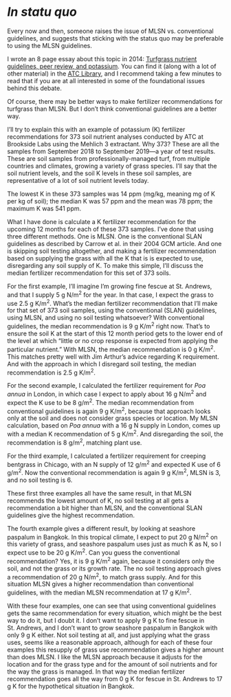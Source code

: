 # *In statu quo*

Every now and then, someone raises the issue of MLSN vs. conventional guidelines, and suggests that sticking with the status quo may be preferable to using the MLSN guidelines.

I wrote an 8 page essay about this topic in 2014: [Turfgrass nutrient guidelines, peer review, and potassium](http://files.asianturfgrass.com/20140615_mlsn_k.pdf). You can find it (along with a lot of other material) in the [ATC Library](https://www.asianturfgrass.com/publication/), and I recommend taking a few minutes to read that if you are at all interested in some of the foundational issues behind this debate.

Of course, there may be better ways to make fertilizer recommendations for turfgrass than MLSN. But I don't think conventional guidelines are a better way.

I'll try to explain this with an example of potassium (K) fertilizer recommendations for 373 soil nutrient analyses conducted by ATC at Brookside Labs using the Mehlich 3 extractant. Why 373? These are all the samples from September 2018 to September 2019---a year of test results. These are soil samples from professionally-managed turf, from multiple countries and climates, growing a variety of grass species. I'll say that the soil nutrient levels, and the soil K levels in these soil samples, are representative of a lot of soil nutrient levels today.

The lowest K in these 373 samples was 14 ppm (mg/kg, meaning mg of K per kg of soil); the median K was 57 ppm and the mean was 78 ppm; the maximum K was 541 ppm.

What I have done is calculate a K fertilizer recommendation for the upcoming 12 months for each of these 373 samples. I've done that using three different methods. One is MLSN. One is the conventional SLAN guidelines as described by Carrow et al. in their 2004 GCM article. And one is skipping soil testing altogether, and making a fertilizer recommendation based on supplying the grass with all the K that is is expected to use, disregarding any soil supply of K. To make this simple, I'll discuss the median fertilizer recommendation for this set of 373 soils.

For the first example, I'll imagine I'm growing fine fescue at St. Andrews, and that I supply 5 g N/m^2^ for the year. In that case, I expect the grass to use 2.5 g K/m^2^. What's the median fertilizer recommendation that I'll make for that set of 373 soil samples, using the conventional (SLAN) guidelines, using MLSN, and using no soil testing whatsoever? With conventional guidelines, the median recommendation is 9 g K/m^2^ right now. That's to ensure the soil K at the start of this 12 month period gets to the lower end of the level at which "little or no crop response is expected from applying the particular nutrient." With MLSN, the median recommendation is 0 g K/m^2^. This matches pretty well with Jim Arthur's advice regarding K requirement. And with the approach in which I disregard soil testing, the median recommendation is 2.5 g K/m^2^.

For the second example, I calculated the fertilizer requirement for *Poa annua* in London, in which case I expect to apply about 16 g N/m^2^ and expect the K use to be 8 g/m^2^. The median recommendation from conventional guidelines is again 9 g K/m^2^, because that approach looks only at the soil and does not consider grass species or location. My MLSN calculation, based on *Poa annua* with a 16 g N supply in London, comes up with a median K recommendation of 5 g K/m^2^. And disregarding the soil, the recommendation is 8 g/m^2^, matching plant use.

For the third example, I calculated a fertilizer requirement for creeping bentgrass in Chicago, with an N supply of 12 g/m^2^ and expected K use of 6 g/m^2^. Now the conventional recommendation is again 9 g K/m^2^, MLSN is 3, and no soil testing is 6.

These first three examples all have the same result, in that MLSN recommends the lowest amount of K, no soil testing at all gets a recommendation a bit higher than MLSN, and the conventional SLAN guidelines give the highest recommendation.

The fourth example gives a different result, by looking at seashore paspalum in Bangkok. In this tropical climate, I expect to put 20 g N/m^2^ on this variety of grass, and seashore paspalum uses just as much K as N, so I expect use to be 20 g K/m^2^. Can you guess the conventional recommendation? Yes, it is 9 g K/m^2^ again, because it considers only the soil, and not the grass or its growth rate. The no soil testing approach gives a recommendation of 20 g N/m^2^, to match grass supply. And for this situation MLSN gives a higher recommendation than conventional guidelines, with the median MLSN recommendation at 17 g K/m^2^.

With these four examples, one can see that using conventional guidelines gets the same recommendation for every situation, which might be the best way to do it, but I doubt it. I don't want to apply 9 g K to fine fescue in St. Andrews, and I don't want to grow seashore paspalum in Bangkok with only 9 g K either. Not soil testing at all, and just applying what the grass uses, seems like a reasonable approach, although for each of these four examples this resupply of grass use recommendation gives a higher amount than does MLSN. I like the MLSN approach because it adjusts for the location and for the grass type and for the amount of soil nutrients and for the way the grass is managed. In that way the median fertilizer recommendation goes all the way from 0 g K for fescue in St. Andrews to 17 g K for the hypothetical situation in Bangkok.